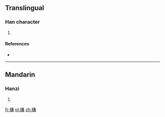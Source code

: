 ==Translingual==

===Han character===
{{Han char|rn=75|rad=木|as=10|sn=14|four=4893<sub>7</sub>|canj=木廿X金 (DTXC)}}

# {{defn|Han|sort=木10}}

====References====
* {{Han ref|kx=0546.110|dkj=15321|dj=0934.030|hdz=21265.040|uh=69CF|ud=27087|bh=E256|bd=57942}}

----

==Mandarin==

===Hanzi===
{{cmn-hanzi|pin=[[chù]] ([[chu4]]), [[qiǎn]] ([[qian3]])|wg=ch'u<sup>4</sup>, ch'ien<sup>3</sup>}}

# {{defn|lang=cmn|sort=木10}}

[[fr:槏]]
[[pl:槏]]
[[zh:槏]]